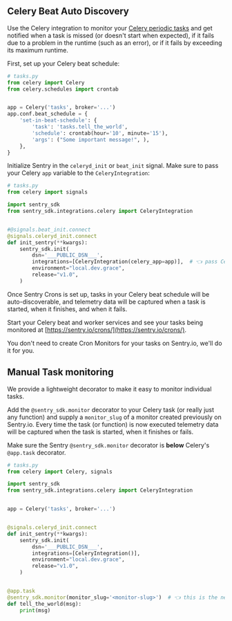 ## Celery Beat Auto Discovery

Use the Celery integration to monitor your [Celery periodic tasks](https://docs.celeryq.dev/en/stable/userguide/periodic-tasks.html) and get notified when a task is missed (or doesn't start when expected), if it fails due to a problem in the runtime (such as an error), or if it fails by exceeding its maximum runtime.

First, set up your Celery beat schedule:

```python
# tasks.py
from celery import Celery
from celery.schedules import crontab


app = Celery('tasks', broker='...')
app.conf.beat_schedule = {
    'set-in-beat-schedule': {
        'task': 'tasks.tell_the_world',
        'schedule': crontab(hour='10', minute='15'),
        'args': ("Some important message!", ),
    },
}
```

Initialize Sentry in the `celeryd_init` or `beat_init` signal. Make sure to pass your Celery `app` variable to the `CeleryIntegration`:

```python
# tasks.py
from celery import signals

import sentry_sdk
from sentry_sdk.integrations.celery import CeleryIntegration


#@signals.beat_init.connect
@signals.celeryd_init.connect
def init_sentry(**kwargs):
    sentry_sdk.init(
        dsn='___PUBLIC_DSN___',
        integrations=[CeleryIntegration(celery_app=app)],  # 👈 pass Celery app.
        environment="local.dev.grace",
        release="v1.0",
    )
```

Once Sentry Crons is set up, tasks in your Celery beat schedule will be auto-discoverable, and telemetry data will be captured when a task is started, when it finishes, and when it fails. 

Start your Celery beat and worker services and see your tasks being monitored at [https://sentry.io/crons/](https://sentry.io/crons/).

<Note>

You don't need to create Cron Monitors for your tasks on Sentry.io, we'll do it for you.

</Note>

## Manual Task monitoring

We provide a lightweight decorator to make it easy to monitor individual tasks.

Add the `@sentry_sdk.monitor` decorator to your Celery task (or really just any function) and supply a `monitor_slug` of a monitor created previously on Sentry.io.
Every time the task (or function) is now executed telemetry data will be captured when the task is started, when it finishes or fails.

<Note>

Make sure the Sentry `@sentry_sdk.monitor` decorator is **below** Celery's `@app.task` decorator.

</Note>

```python
# tasks.py
from celery import Celery, signals

import sentry_sdk
from sentry_sdk.integrations.celery import CeleryIntegration


app = Celery('tasks', broker='...')


@signals.celeryd_init.connect
def init_sentry(**kwargs):
    sentry_sdk.init(
        dsn='___PUBLIC_DSN___',
        integrations=[CeleryIntegration()],
        environment="local.dev.grace",
        release="v1.0",
    )


@app.task
@sentry_sdk.monitor(monitor_slug='<monitor-slug>')  # 👈 this is the new line.
def tell_the_world(msg):
    print(msg)
```
